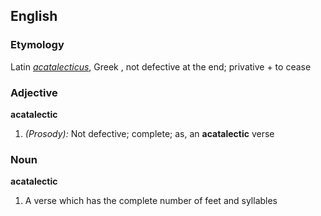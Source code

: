 ==English==

===Etymology===
Latin ''[[acatalecticus]]'', Greek , not defective at the end;  privative +  to cease
===Adjective===
'''acatalectic'''

#''(Prosody):'' Not defective; complete; as, an '''acatalectic''' verse
===Noun===
'''acatalectic'''

#A verse which has the complete number of feet and syllables